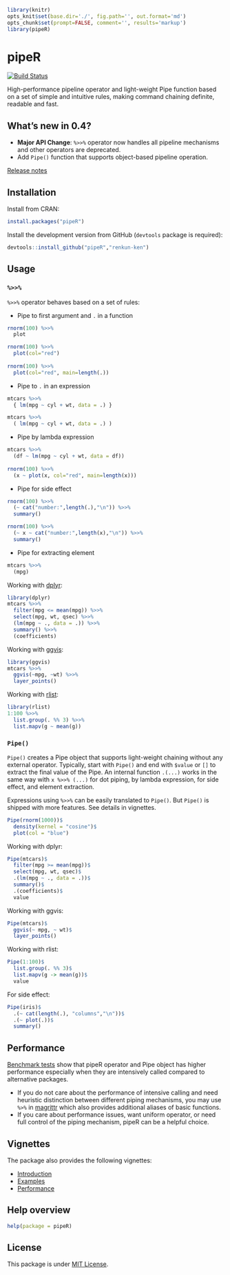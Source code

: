 ```r
library(knitr)
opts_knit$set(base.dir='./', fig.path='', out.format='md')
opts_chunk$set(prompt=FALSE, comment='', results='markup')
library(pipeR)
```

# pipeR

[![Build Status](https://travis-ci.org/renkun-ken/pipeR.png?branch=master)](https://travis-ci.org/renkun-ken/pipeR)

High-performance pipeline operator and light-weight Pipe function based on a set of simple and intuitive rules, making command chaining definite, readable and fast.

## What's new in 0.4?

- **Major API Change**: `%>>%` operator now handles all pipeline mechanisms and other operators are deprecated.
- Add `Pipe()` function that supports object-based pipeline operation.

[Release notes](https://github.com/renkun-ken/pipeR/releases)

## Installation

Install from CRAN:

```r
install.packages("pipeR")
```

Install the development version from GitHub (`devtools` package is required):

```r
devtools::install_github("pipeR","renkun-ken")
```

## Usage

### `%>>%`

`%>>%` operator behaves based on a set of rules:

* Pipe to first argument and `.` in a function

```r
rnorm(100) %>>%
  plot

rnorm(100) %>>%
  plot(col="red")
  
rnorm(100) %>>%
  plot(col="red", main=length(.))
```

* Pipe to `.` in an expression

```r
mtcars %>>%
  { lm(mpg ~ cyl + wt, data = .) }

mtcars %>>%
  ( lm(mpg ~ cyl + wt, data = .) )
```

* Pipe by lambda expression

```r
mtcars %>>%
  (df ~ lm(mpg ~ cyl + wt, data = df))
  
rnorm(100) %>>%
  (x ~ plot(x, col="red", main=length(x)))
```

* Pipe for side effect

```r
rnorm(100) %>>%
  (~ cat("number:",length(.),"\n")) %>>%
  summary()
```

```r
rnorm(100) %>>%
  (~ x ~ cat("number:",length(x),"\n")) %>>%
  summary()
```

* Pipe for extracting element

```r
mtcars %>>%
  (mpg)
```

Working with [dplyr](https://github.com/hadley/dplyr/):

```r
library(dplyr)
mtcars %>>%
  filter(mpg <= mean(mpg)) %>>%
  select(mpg, wt, qsec) %>>%
  (lm(mpg ~ ., data = .)) %>>%
  summary() %>>%
  (coefficients)
```

Working with [ggvis](http://ggvis.rstudio.com/):

```r
library(ggvis)
mtcars %>>%
  ggvis(~mpg, ~wt) %>>%
  layer_points()
```

Working with [rlist](http://renkun.me/rlist/):

```r
library(rlist)
1:100 %>>%
  list.group(. %% 3) %>>%
  list.mapv(g ~ mean(g))
```

### `Pipe()`

`Pipe()` creates a Pipe object that supports light-weight chaining without any external operator. Typically, start with `Pipe()` and end with `$value` or `[]` to extract the final value of the Pipe. An internal function `.(...)` works in the same way with `x %>>% (...)` for dot piping, by lambda expression, for side effect, and element extraction.

Expressions using `%>>%` can be easily translated to `Pipe()`. But `Pipe()` is shipped with more features. See details in vignettes.

```r
Pipe(rnorm(1000))$
  density(kernel = "cosine")$
  plot(col = "blue")
```

Working with dplyr:

```r
Pipe(mtcars)$
  filter(mpg >= mean(mpg))$
  select(mpg, wt, qsec)$
  .(lm(mpg ~ ., data = .))$
  summary()$
  .(coefficients)$
  value
```

Working with ggvis:

```r
Pipe(mtcars)$
  ggvis(~ mpg, ~ wt)$
  layer_points()
```

Working with rlist:

```r
Pipe(1:100)$
  list.group(. %% 3)$
  list.mapv(g -> mean(g))$
  value
```

For side effect:

```r
Pipe(iris)$
  .(~ cat(length(.), "columns","\n"))$
  .(~ plot(.))$
  summary()
```

## Performance

[Benchmark tests](http://cran.r-project.org/web/packages/pipeR/vignettes/Performance.html) show that pipeR operator and Pipe object has higher performance especially when they are intensively called compared to alternative packages.

- If you do not care about the performance of intensive calling and need heuristic distinction between different piping mechanisms, you may use `%>%` in [magrittr](https://github.com/smbache/magrittr) which also provides additional aliases of basic functions. 
- If you care about performance issues, want uniform operator, or need full control of the piping mechanism, pipeR can be a helpful choice.

## Vignettes

The package also provides the following vignettes:

- [Introduction](http://cran.r-project.org/web/packages/pipeR/vignettes/Introduction.html)
- [Examples](http://cran.r-project.org/web/packages/pipeR/vignettes/Examples.html)
- [Performance](http://cran.r-project.org/web/packages/pipeR/vignettes/Performance.html)


## Help overview

```r
help(package = pipeR)
```

## License

This package is under [MIT License](http://opensource.org/licenses/MIT).
